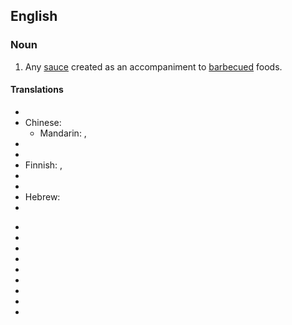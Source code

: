 ==English==
{{wikipedia}}

===Noun===
{{en-noun}}

# Any [[sauce]] created as an accompaniment to [[barbecue]]d foods.

====Translations====
{{trans-top|BBQ sauce}}
* {{trreq|Arabic}}
* Chinese:
** Mandarin: {{t|zh|烤肉醬|sc=Hani}}, {{t|zh|烤肉酱|tr=kǎoròu jiàng|sc=Hani}}
* {{trreq|Czech}}
* {{trreq|Dutch}}
* Finnish: {{t|fi|grillauskastike}},  {{t|fi|grillikastike}}
* {{trreq|French}}
* {{trreq|German}}
* Hebrew: {{t|he|רוטב ברביקיו|m|sc=Hebr}}
* {{trreq|Hungarian}}
{{trans-mid}}
* {{trreq|Italian}}
* {{trreq|Japanese}}
* {{trreq|Korean}}
* {{trreq|Lithuanian}}
* {{trreq|Portuguese}}
* {{trreq|Russian}}
* {{trreq|Spanish}}
* {{trreq|Swedish}}
* {{trreq|Vietnamese}}
{{trans-bottom}}